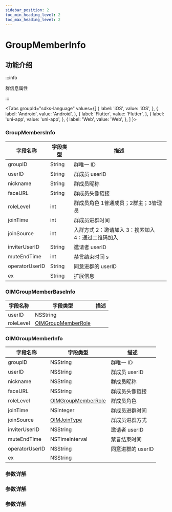 ```yaml
---
sidebar_position: 2
toc_min_heading_level: 2
toc_max_heading_level: 2
---
```


# GroupMemberInfo

## 功能介绍

:::info

群信息属性

:::

<Tabs
groupId="sdks-language"
values={[
{ label: 'iOS', value: 'iOS', },
{ label: 'Android', value: 'Android', },
{ label: 'Flutter', value: 'Flutter', },
{ label: 'uni-app', value: 'uni-app', },
{ label: 'Web', value: 'Web', },
]
}>

<TabItem value="Flutter">

### GroupMembersInfo

| 字段名称       | 字段类型                                           | 描述              |
| -------------- | -------------------------------------------------- | ----------------- |
| groupID        | String                                           | 群唯一 ID         |
| userID         | String                                           | 群成员 userID     |
| nickname       | String                                           | 群成员昵称        |
| faceURL        | String                                           | 群成员头像链接    |
| roleLevel      | int | 群成员角色  1普通成员；2群主；3管理员      |
| joinTime       | int                                          | 群成员进群时间    |
| joinSource     | int       | 入群方式 2：邀请加入 3：搜索加入 4：通过二维码加入    |
| inviterUserID  | String                                           | 邀请者 userID     |
| muteEndTime    | int                                     | 禁言结束时间 s     |
| operatorUserID | String                                           | 同意进群的 userID |
| ex             | String                                           |   扩展信息                |


</TabItem>

<TabItem value="iOS">

### OIMGroupMemberBaseInfo

| 字段名称  | 字段类型                                           | 描述 |
| --------- | -------------------------------------------------- | ---- |
| userID    | NSString                                           |      |
| roleLevel | [OIMGroupMemberRole](docs/sdks/Enum/RoleLevel.mdx) |      |

### OIMGroupMemberInfo

| 字段名称       | 字段类型                                           | 描述              |
| -------------- | -------------------------------------------------- | ----------------- |
| groupID        | NSString                                           | 群唯一 ID         |
| userID         | NSString                                           | 群成员 userID     |
| nickname       | NSString                                           | 群成员昵称        |
| faceURL        | NSString                                           | 群成员头像链接    |
| roleLevel      | [OIMGroupMemberRole](docs/sdks/Enum/RoleLevel.mdx) | 群成员角色        |
| joinTime       | NSInteger                                          | 群成员进群时间    |
| joinSource     | [OIMJoinType](docs/sdks/Enum/JoinSource.mdx)       | 群成员进群方式    |
| inviterUserID  | NSString                                           | 邀请者 userID     |
| muteEndTime    | NSTimeInterval                                     | 禁言结束时间      |
| operatorUserID | NSString                                           | 同意进群的 userID |
| ex             | NSString                                           |                   |

</TabItem>

<TabItem value="Android">

### 参数详解

</TabItem>

<TabItem value="Web">

### 参数详解

</TabItem>

<TabItem value="uni-app">

### 参数详解

</TabItem>

</Tabs>
